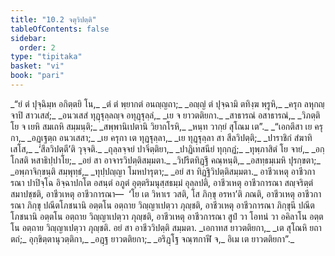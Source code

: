 ```yaml
---
title: "10.2 จตุวิปตฺติ"
tableOfContents: false
sidebar:
  order: 2
type: "tipitaka"
basket: "vi"
book: "pari"
---
```



<DynamicBreadcrumb />

<Division number="336" book="pari">

<Paragraph number="1641" type="verses" book="pari">
_“ยํ ตํ ปุจฺฉิมฺห อกิตฺตยิ โน,_  
_ตํ ตํ พฺยากตํ อนญฺญถา;_  
_อญฺญํ ตํ ปุจฺฉามิ ตทิงฺฆ พฺรูหิ,_  
_ครุก ลหุกญฺจาปิ สาวเสสํ;_  
_อนวเสสํ ทุฏฺฐุลฺลญฺจ อทุฏฺฐุลฺลํ,_  
_เย จ ยาวตติยกา._  

</Paragraph>

<Paragraph number="1642" type="verses" book="pari">
_สาธารณํ อสาธารณํ,_  
_วิภตฺติโย จ เยหิ สมเถหิ สมฺมนฺติ;_  
_สพฺพานิเปตานิ วิยากโรหิ,_  
_หนฺท วากฺยํ สุโณม เต”._  

</Paragraph>

<Paragraph number="1643" type="verses" book="pari">
_“เอกตึสา เย ครุกา,_  
_อฏฺเฐตฺถ อนวเสสา;_  
_เย ครุกา เต ทุฏฺฐุลฺลา,_  
_เย ทุฏฺฐุลฺลา สา สีลวิปตฺติ;_  
_ปาราชิกํ สํฆาทิเสโส,_  
_‘สีลวิปตฺตี’ติ วุจฺจติ._  

</Paragraph>

<Paragraph number="1644" type="verses" book="pari">
_ถุลฺลจฺจยํ ปาจิตฺติยา,_  
_ปาฏิเทสนียํ ทุกฺกฏํ;_  
_ทุพฺภาสิตํ โย จายํ,_  
_อกฺโกสติ หสาธิปฺปาโย;_  
_อยํ สา อาจารวิปตฺติสมฺมตา._  

</Paragraph>

<Paragraph number="1645" type="verses" book="pari">
_วิปรีตทิฏฺฐึ คณฺหนฺติ,_  
_อสทฺธมฺเมหิ ปุรกฺขตา;_  
_อพฺภาจิกฺขนฺติ สมฺพุทฺธํ,_  
_ทุปฺปญฺญา โมหปารุตา;_  
_อยํ สา ทิฏฺฐิวิปตฺติสมฺมตา._  

</Paragraph>

<Paragraph number="1646" book="pari">
อาชีวเหตุ อาชีวการณา ปาปิจฺโฉ อิจฺฉาปกโต อสนฺตํ อภูตํ อุตฺตริมนุสฺสธมฺมํ อุลฺลปติ, อาชีวเหตุ อาชีวการณา สญฺจริตฺตํ สมาปชฺชติ, อาชีวเหตุ อาชีวการณา—  ‘โย เต วิหาเร วสติ, โส ภิกฺขุ อรหา’ติ ภณติ, อาชีวเหตุ อาชีวการณา ภิกฺขุ ปณีตโภชนานิ อตฺตโน อตฺถาย วิญฺญาเปตฺวา ภุญฺชติ, อาชีวเหตุ อาชีวการณา ภิกฺขุนี ปณีตโภชนานิ อตฺตโน อตฺถาย วิญฺญาเปตฺวา ภุญฺชติ, อาชีวเหตุ อาชีวการณา สูปํ วา โอทนํ วา อคิลาโน อตฺตโน อตฺถาย วิญฺญาเปตฺวา ภุญฺชติ. อยํ สา อาชีววิปตฺติ สมฺมตา.
</Paragraph>

<Paragraph number="1647" book="pari">
_เอกาทส ยาวตติยกา,_  
_เต สุโณหิ ยถาตถํ;_  
อุกฺขิตฺตานุวตฺติกา,_  
_อฏฺฐ ยาวตติยกา;_  
_อริฏฺโฐ จณฺฑกาฬี จ,_  
อิเม เต ยาวตติยกา”._
</Paragraph>
</Division>